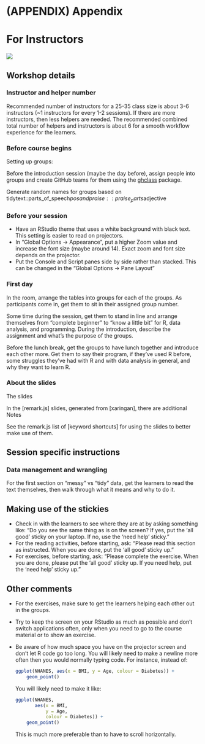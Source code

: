 # (APPENDIX) Appendix {-}

# For Instructors

![](https://img.shields.io/badge/document%20status-in%20progress-orange?style=flat-square)

## Workshop details

### Instructor and helper number

Recommended number of instructors for a 25-35 class size is about 3-6
instructors (~1 instructors for every 1-2 sessions). If there are more instructors,
then less helpers are needed. The recommended combined total number of helpers
and instructors is about 6 for a smooth workflow experience for the learners.

### Before course begins

Setting up groups:

Before the introduction session (maybe the day before),
assign people into groups and create GitHub teams for them using the [ghclass] package.

Generate random names for groups based on tidytext::parts_of_speech$pos and
praise::praise_parts$adjective

### Before your session

- Have an RStudio theme that uses a white background with black text.
This setting is easier to read on projectors.
- In "Global Options -> Appearance", 
put a higher Zoom value and increase the font size (maybe around 14). 
Exact zoom and font size depends on the projector.
- Put the Console and Script panes side by side rather than stacked. 
This can be changed in the "Global Options -> Pane Layout" 

### First day

In the room, arrange the tables into groups for each of the groups.
As participants come in, get them to sit in their assigned group number.

Some time during the session, get them to stand in line and arrange themselves from 
"complete beginner" to "know a little bit" for R, data analysis, and programming.
During the introduction, describe the assignment and what's the purpose of the groups.

[ghclass]: https://rundel.github.io/ghclass

Before the lunch break, get the groups to have lunch together 
and introduce each other more. 
Get them to say their program, if they've used R before, 
some struggles they've had with R and with data analysis in general, 
and why they want to learn R.

### About the slides

The slides 

In the [remark.js] slides, generated from [xaringan], 
there are additional Notes

See the remark.js list of [keyword shortcuts] for using the slides to better
make use of them.

## Session specific instructions

### Data management and wrangling

For the first section on "messy" vs "tidy" data, 
get the learners to read the text themselves, 
then walk through what it means and why to do it.

## Making use of the stickies

- Check in with the learners to see where they are at by asking something like:
"Do you see the same thing as is on the screen? 
If yes, put the 'all good' sticky on your laptop. 
If no, use the 'need help' sticky."
- For the reading activities, before starting, ask:
"Please read this section as instructed. 
When you are done, put the 'all good' sticky up."
- For exercises, before starting, ask:
"Please complete the exercise. When you are done,
please put the 'all good' sticky up.
If you need help, put the 'need help' sticky up."

## Other comments

- For the exercises, make sure to get the learners helping each other out in the
groups.

- Try to keep the screen on your RStudio as much as possible 
and don't switch applications often, 
only when you need to go to the course material or to show an exercise.

- Be aware of how much space you have on the projector screen 
and don't let R code go too long. 
You will likely need to make a newline more often then you would normally typing code.
For instance, instead of:

    ```r
    ggplot(NHANES, aes(x = BMI, y = Age, colour = Diabetes)) +
        geom_point()
    ```

    You will likely need to make it like:

    ```r
    ggplot(NHANES, 
           aes(x = BMI, 
               y = Age, 
               colour = Diabetes)) +
        geom_point()
    ```

    This is much more preferable than to have to scroll horizontally.

